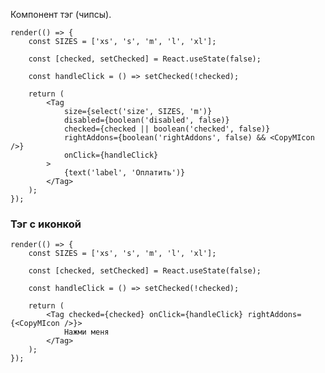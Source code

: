 Компонент тэг (чипсы).

```tsx live
render(() => {
    const SIZES = ['xs', 's', 'm', 'l', 'xl'];

    const [checked, setChecked] = React.useState(false);

    const handleClick = () => setChecked(!checked);

    return (
        <Tag
            size={select('size', SIZES, 'm')}
            disabled={boolean('disabled', false)}
            checked={checked || boolean('checked', false)}
            rightAddons={boolean('rightAddons', false) && <CopyMIcon />}
            onClick={handleClick}
        >
            {text('label', 'Оплатить')}
        </Tag>
    );
});
```

### Тэг с иконкой

```tsx live
render(() => {
    const SIZES = ['xs', 's', 'm', 'l', 'xl'];

    const [checked, setChecked] = React.useState(false);

    const handleClick = () => setChecked(!checked);

    return (
        <Tag checked={checked} onClick={handleClick} rightAddons={<CopyMIcon />}>
            Нажми меня
        </Tag>
    );
});
```
